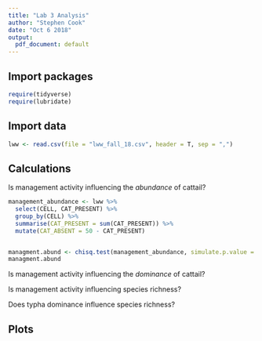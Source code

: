 ```yaml
---
title: "Lab 3 Analysis"
author: "Stephen Cook"
date: "Oct 6 2018"
output:
  pdf_document: default
---
```


## Import packages


```r
require(tidyverse)
require(lubridate)
```


## Import data


```r
lww <- read.csv(file = "lww_fall_18.csv", header = T, sep = ",")
```

## Calculations

Is management activity influencing the *abundance* of cattail?

```r
management_abundance <- lww %>%
  select(CELL, CAT_PRESENT) %>%
  group_by(CELL) %>%
  summarise(CAT_PRESENT = sum(CAT_PRESENT)) %>%
  mutate(CAT_ABSENT = 50 - CAT_PRESENT)


managment.abund <- chisq.test(management_abundance, simulate.p.value = TRUE)
managment.abund
```

Is management activity influencing the *dominance* of cattail?



Is management activity influencing species richness?



Does typha dominance influence species richness?


## Plots




